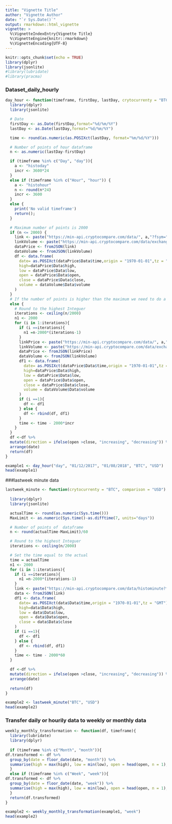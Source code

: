 ```yaml
---
title: "Vignette Title"
author: "Vignette Author"
date: "`r Sys.Date()`"
output: rmarkdown::html_vignette
vignette: >
  %\VignetteIndexEntry{Vignette Title}
  %\VignetteEngine{knitr::rmarkdown}
  %\VignetteEncoding{UTF-8}
---
```


```r
knitr::opts_chunk$set(echo = TRUE)
library(dplyr)
library(jsonlite)
#library(lubridate)
#library(pracma)
```

### Dataset_daily_hourly

```r
day_hour <- function(timeframe, firstDay, lastDay, crytocurrenty = "BTC", comparison = "USD") {
  library(dplyr)
  library(jsonlite)

  # Date
  firstDay <- as.Date(firstDay,format="%d/%m/%Y")
  lastDay <- as.Date(lastDay,format="%d/%m/%Y")

  time <- round(as.numeric(as.POSIXct(lastDay, format="%m/%d/%Y")))

  # Number of points of hour dataframe
  n <- as.numeric(lastDay-firstDay)

  if (timeframe %in% c("Day", "day")){
    a <- "histoday"
    incr <- 3600*24
  }
  else if (timeframe %in% c("Hour", "hour")) {
    a <- "histohour"
    n <- round(n*24)
    incr <- 3600
  }
  else {
    print('No valid timeframe')
    return();
  }

  # Maximum number of points is 2000
  if (n <= 2000) {
    link <- paste("https://min-api.cryptocompare.com/data/", a,"?fsym=",crytocurrenty, "&tsym=", comparison,"&limit=", n, "&aggregate=1&toTs=",time, "&extraParams=ThinkR", sep = "")
    linkVolume <- paste("https://min-api.cryptocompare.com/data/exchange/", a,"?tsym=",crytocurrenty,"&limit=", n, "&toTs=",time, "&extraParams=ThinkR", sep = "")
    dataPrice <- fromJSON(link)
    dataVolume <- fromJSON(linkVolume)
    df <- data.frame(
      date= as.POSIXct(dataPrice$Data$time,origin = "1970-01-01",tz = "GMT"),
      high=dataPrice$Data$high,
      low = dataPrice$Data$low,
      open = dataPrice$Data$open,
      close = dataPrice$Data$close,
      volume = dataVolume$Data$volume
    )
  }
  # If the number of points is higher than the maximum we need to do a for loop
  else {
    # Round to the highest Integuer
    iterations <- ceiling(n/2000)
    n1 <- 2000
    for (i in 1:iterations){
      if (i ==iterations){
        n1 =n-2000*(iterations-1)
      }
      linkPrice <- paste("https://min-api.cryptocompare.com/data/", a,"?fsym=",crytocurrenty, "&tsym=", comparison,"&limit=", n1, "&aggregate=1&toTs=",time, "&extraParams=ThinkR", sep = "")
      linkVolume <- paste("https://min-api.cryptocompare.com/data/exchange/", a,"?tsym=",crytocurrenty,"&limit=", n1, "&toTs=",time, "&extraParams=ThinkR", sep = "")
      dataPrice <- fromJSON(linkPrice)
      dataVolume <- fromJSON(linkVolume)
      df1 <- data.frame(
        date= as.POSIXct(dataPrice$Data$time,origin = "1970-01-01",tz = "GMT"),
        high=dataPrice$Data$high,
        low = dataPrice$Data$low,
        open = dataPrice$Data$open,
        close = dataPrice$Data$close,
        volume = dataVolume$Data$volume
      )
      if (i ==1){
        df <- df1
      } else {
        df <- rbind(df, df1)
      }
      time <- time - 2000*incr
    }
  }
  df <-df %>%
  mutate(direction = ifelse(open >close, "increasing", "decreasing")) %>%
  arrange(date)
  return(df)
}
```

```r
example1 <- day_hour("day", "01/12/2017", "01/08/2018", "BTC", "USD")
head(example1)
```

###lastweek minute data

```r
lastweek_minute <- function(crytocurrenty = "BTC", comparison = "USD") {
  
  library(dplyr)
  library(jsonlite)

  actualTime <- round(as.numeric(Sys.time()))
  MaxLimit <- as.numeric(Sys.time()-as.difftime(7, units="days"))

  # Number of points of  dataframe
  n <- round(actualTime-MaxLimit)/60

  # Round to the highest Integuer
  iterations <- ceiling(n/2000)

  # Set the time equal to the actual
  time = actualTime
  n1 <- 2000
  for (i in 1:iterations){
    if (i ==iterations){
      n1 =n-2000*(iterations-1)
    }
    link <- paste("https://min-api.cryptocompare.com/data/histominute?fsym=",crytocurrenty, "&tsym=", comparison,"&limit=", n1, "&aggregate=1&toTs=",time, "&extraParams=your_app_name", sep = "")
    data <- fromJSON(link)
    df1 <- data.frame(
      date= as.POSIXct(data$Data$time,origin = "1970-01-01",tz = "GMT"),
      high=data$Data$high,
      low = data$Data$low,
      open = data$Data$open,
      close = data$Data$close
    )
    if (i ==1){
      df <- df1
    } else {
      df <- rbind(df, df1)
    }
    time <- time - 2000*60
  }

  df <-df %>%
  mutate(direction = ifelse(open >close, "increasing", "decreasing")) %>%
  arrange(date)
  
  return(df)
}
```


```r
example2 <- lastweek_minute("BTC", "USD")
head(example2)
```


### Transfer daily or hourily data to weekly or monthly data

```r
weekly_monthly_transformation <- function(df, timeframe){
  library(lubridate)
  library(dplyr)
  
  if (timeframe %in% c("Month", "month")){
df.transformed <- df %>% 
  group_by(date = floor_date(date, "month")) %>% 
  summarise(high = max(high), low = min(low), open = head(open, n = 1), close = tail(close, n = 1), volume = sum(volume))
  }
  else if (timeframe %in% c("Week", "week")){
df.transformed <- df %>% 
  group_by(date = floor_date(date, "week")) %>% 
  summarise(high = max(high), low = min(low), open = head(open, n = 1), close = tail(close, n = 1), volume = sum(volume))
  }
  return(df.transformed)
}
```

```r
example2 <- weekly_monthly_transformation(example1, "week")
head(example2)
```
